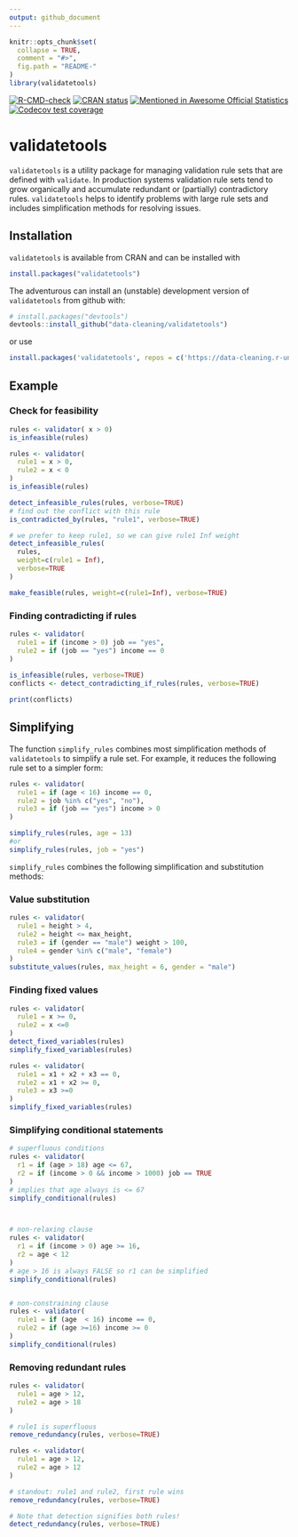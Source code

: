 ```yaml
---
output: github_document
---
```


<!-- README.md is generated from README.Rmd. Please edit that file -->

```r
knitr::opts_chunk$set(
  collapse = TRUE,
  comment = "#>",
  fig.path = "README-"
)
library(validatetools)
```

<!-- badges: start -->
[![R-CMD-check](https://github.com/data-cleaning/validatetools/actions/workflows/R-CMD-check.yaml/badge.svg)](https://github.com/data-cleaning/validatetools/actions/workflows/R-CMD-check.yaml)
[![CRAN status](https://www.r-pkg.org/badges/version/validatetools)](https://CRAN.R-project.org/package=validatetools)
[![Mentioned in Awesome Official Statistics](https://awesome.re/mentioned-badge.svg)](http://www.awesomeofficialstatistics.org)
[![Codecov test coverage](https://codecov.io/gh/data-cleaning/validatetools/graph/badge.svg)](https://app.codecov.io/gh/data-cleaning/validatetools)
<!-- badges: end -->

# validatetools

`validatetools` is a utility package for managing validation rule sets that are defined with `validate`.
In production systems validation rule sets tend to grow organically and accumulate redundant or (partially)
contradictory rules. `validatetools` helps to identify problems with large rule sets and includes simplification
methods for resolving issues.

## Installation

`validatetools` is available from CRAN and can be installed with

```r
install.packages("validatetools")
```

The adventurous can install an (unstable) development version of `validatetools` from github with:

``` r
# install.packages("devtools")
devtools::install_github("data-cleaning/validatetools")
```
or use

```r
install.packages('validatetools', repos = c('https://data-cleaning.r-universe.dev', 'https://cloud.r-project.org'))
```

## Example

### Check for feasibility

```r
rules <- validator( x > 0)
is_infeasible(rules)

rules <- validator(
  rule1 = x > 0,
  rule2 = x < 0
)
is_infeasible(rules)

detect_infeasible_rules(rules, verbose=TRUE)
# find out the conflict with this rule
is_contradicted_by(rules, "rule1", verbose=TRUE)

# we prefer to keep rule1, so we can give rule1 Inf weight
detect_infeasible_rules(
  rules, 
  weight=c(rule1 = Inf), 
  verbose=TRUE
)

make_feasible(rules, weight=c(rule1=Inf), verbose=TRUE)
```

### Finding contradicting if rules


```r
rules <- validator(
  rule1 = if (income > 0) job == "yes",
  rule2 = if (job == "yes") income == 0
)
    
is_infeasible(rules, verbose=TRUE)
conflicts <- detect_contradicting_if_rules(rules, verbose=TRUE)
```


```r
print(conflicts)
```

## Simplifying 

The function `simplify_rules` combines most simplification methods of `validatetools` to simplify a rule set.
For example, it reduces the following rule set to a simpler form:

```r
rules <- validator(
  rule1 = if (age < 16) income == 0,
  rule2 = job %in% c("yes", "no"),
  rule3 = if (job == "yes") income > 0
)

simplify_rules(rules, age = 13)
#or 
simplify_rules(rules, job = "yes")
```

`simplify_rules` combines the following simplification and substitution methods:


### Value substitution

```r
rules <- validator( 
  rule1 = height > 4,
  rule2 = height <= max_height,
  rule3 = if (gender == "male") weight > 100,
  rule4 = gender %in% c("male", "female")
)
substitute_values(rules, max_height = 6, gender = "male")
```

### Finding fixed values

```r
rules <- validator( 
  rule1 = x >= 0, 
  rule2 = x <=0
)
detect_fixed_variables(rules)
simplify_fixed_variables(rules)

rules <- validator(
  rule1 = x1 + x2 + x3 == 0,
  rule2 = x1 + x2 >= 0,
  rule3 = x3 >=0
)
simplify_fixed_variables(rules)
```

### Simplifying conditional statements

```r
# superfluous conditions
rules <- validator(
  r1 = if (age > 18) age <= 67,
  r2 = if (income > 0 && income > 1000) job == TRUE 
)
# implies that age always is <= 67
simplify_conditional(rules)



# non-relaxing clause
rules <- validator( 
  r1 = if (income > 0) age >= 16,
  r2 = age < 12
)
# age > 16 is always FALSE so r1 can be simplified
simplify_conditional(rules)


# non-constraining clause
rules <- validator( 
  rule1 = if (age  < 16) income == 0,
  rule2 = if (age >=16) income >= 0
)
simplify_conditional(rules)
```

### Removing redundant rules

```r
rules <- validator(
  rule1 = age > 12,
  rule2 = age > 18
)

# rule1 is superfluous
remove_redundancy(rules, verbose=TRUE)

rules <- validator(
  rule1 = age > 12,
  rule2 = age > 12
)

# standout: rule1 and rule2, first rule wins
remove_redundancy(rules, verbose=TRUE)

# Note that detection signifies both rules!
detect_redundancy(rules, verbose=TRUE)
```
